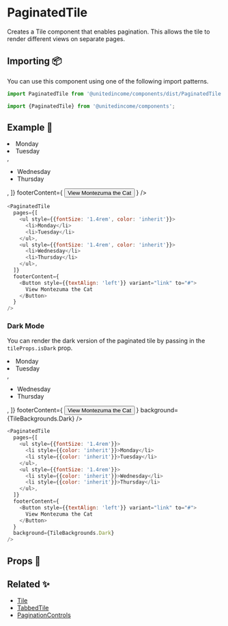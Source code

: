 
# PaginatedTile

Creates a Tile component that enables pagination. This allows the tile to render different views on separate pages.

## Importing 📦

You can use this component using one of the following import patterns.

```javascript
import PaginatedTile from '@unitedincome/components/dist/PaginatedTile';
```

```javascript
import {PaginatedTile} from '@unitedincome/components';
```

## Example 🚀

<Preview>
  <PaginatedTile
    pages={[
      <ul style={{fontSize: '1.4rem', color: 'inherit'}}>
        <li>Monday</li>
        <li>Tuesday</li>
      </ul>,
      <ul style={{fontSize: '1.4rem', color: 'inherit'}}>
        <li>Wednesday</li>
        <li>Thursday</li>
      </ul>,
    ]}
    footerContent={
      <Button style={{textAlign: 'left'}} variant="link" to="#">
        View Montezuma the Cat
      </Button>
    }
  />
</Preview>

```javascript
<PaginatedTile
  pages={[
    <ul style={{fontSize: '1.4rem', color: 'inherit'}}>
      <li>Monday</li>
      <li>Tuesday</li>
    </ul>,
    <ul style={{fontSize: '1.4rem', color: 'inherit'}}>
      <li>Wednesday</li>
      <li>Thursday</li>
    </ul>,
  ]}
  footerContent={
    <Button style={{textAlign: 'left'}} variant="link" to="#">
      View Montezuma the Cat
    </Button>
  }
/>
```

### Dark Mode

You can render the dark version of the paginated tile by passing in the `tileProps.isDark` prop.

<Preview>
  <PaginatedTile
    pages={[
      <ul style={{fontSize: '1.4rem'}}>
        <li style={{color: 'inherit'}}>Monday</li>
        <li style={{color: 'inherit'}}>Tuesday</li>
      </ul>,
      <ul style={{fontSize: '1.4rem'}}>
        <li style={{color: 'inherit'}}>Wednesday</li>
        <li style={{color: 'inherit'}}>Thursday</li>
      </ul>,
    ]}
    footerContent={
      <Button style={{textAlign: 'left'}} variant="link" to="#">
        View Montezuma the Cat
      </Button>
    }
    background={TileBackgrounds.Dark}
  />
</Preview>

```javascript
<PaginatedTile
  pages={[
    <ul style={{fontSize: '1.4rem'}}>
      <li style={{color: 'inherit'}}>Monday</li>
      <li style={{color: 'inherit'}}>Tuesday</li>
    </ul>,
    <ul style={{fontSize: '1.4rem'}}>
      <li style={{color: 'inherit'}}>Wednesday</li>
      <li style={{color: 'inherit'}}>Thursday</li>
    </ul>,
  ]}
  footerContent={
    <Button style={{textAlign: 'left'}} variant="link" to="#">
      View Montezuma the Cat
    </Button>
  }
  background={TileBackgrounds.Dark}
/>
```

## Props 🔧

<Props of={PaginatedTile} />

## Related ✨

- [Tile](/?path=/docs/atoms-tile--default)
- [TabbedTile](/?path=/docs/molecules-tabbedtile--default)
- [PaginationControls](/?path=/docs/atoms-paginationcontrols--default)
